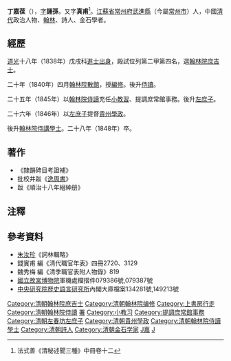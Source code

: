 '''丁嘉葆'''（{{bd|1820年||1848年|catIdx=D丁}}），[[表字|字]]'''誦孫'''，又字'''真甫'''<ref>法式善《清秘述聞三種》中冊卷十二</ref>。[[江蘇省|江蘇省]][[常州府|常州府]][[武進縣|武進縣]]（今屬[[常州市|常州市]]）人，中國[[清代|清代]]政治人物、[[翰林|翰林]]、詩人、金石學者。

== 經歷 ==
[[道光|道光]]十八年（1838年）戊戌科[[進士出身|進士出身]]，殿試位列第二甲第四名，選[[翰林院|翰林院]][[庶吉士|庶吉士]]。

二十年（1840年）四月[[翰林院|翰林院]][[散館|散館]]，授[[編修|編修]]。後升[[侍讀|侍讀]]。

二十五年（1845年）以[[翰林院侍讀|翰林院侍讀]]充任[[小教習|小教習]]、提調庶常館事務。後升[[左庶子|左庶子]]。

二十六年（1846年）以[[左庶子|左庶子]]提督[[貴州|貴州]][[學政|學政]]。

後升[[翰林院|翰林院]][[侍講學士|侍講學士]]。二十八年（1848年）卒。

== 著作 ==
*《隸韻碑目考證補》
*批校并跋《[[逸周書|逸周書]]》
*跋《順治十八年縉紳册》

== 注釋 ==
{{reflist}}

==參考資料==
*[[朱汝珍|朱汝珍]]《詞林輯略》
*錢實甫 編《清代職官年表》四冊2720、3129
*魏秀梅 編《清季職官表附人物錄》819
*[[國立故宮博物院|國立故宮博物院]]軍機處檔摺件079386號,079387號
*[[中央研究院|中央研究院]][http://www.ihp.sinica.edu.tw/ 歷史語言研究所]{{Wayback|url=http://www.ihp.sinica.edu.tw/ |date=20100424033054 }}內閣大庫檔案134281號,149213號

{{道光十八年戊戌科殿試金榜}}
{{清朝官员小作品}}
{{DEFAULTSORT:Ding丁}}
[[Category:清朝翰林院庶吉士|Category:清朝翰林院庶吉士]]
[[Category:清朝翰林院编修|Category:清朝翰林院编修]]
[[Category:上書房行走|Category:上書房行走]]
[[Category:清朝翰林院侍讀|Category:清朝翰林院侍讀]]
[[Category:日講起居注官|署]]
[[Category:小教习|Category:小教习]]
[[Category:提調庶常館事務|Category:提調庶常館事務]]
[[Category:清朝左春坊左庶子|Category:清朝左春坊左庶子]]
[[Category:清朝貴州學政|Category:清朝貴州學政]]
[[Category:清朝翰林院侍讀學士|Category:清朝翰林院侍讀學士]]
[[Category:清朝詩人|Category:清朝詩人]]
[[Category:清朝金石学家|Category:清朝金石学家]]
[[Category:毗陵丁氏|J嘉]]
[[Category:丁姓|J]]